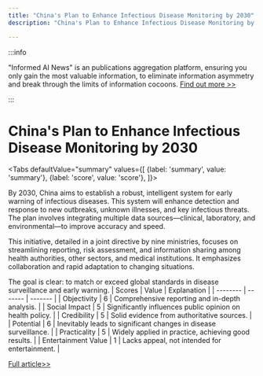 ```yaml
---
title: "China's Plan to Enhance Infectious Disease Monitoring by 2030"
description: "China's Plan to Enhance Infectious Disease Monitoring by 2030"

---
```



:::info

"Informed AI News" is an publications aggregation platform, ensuring you only gain the most valuable information, to eliminate information asymmetry and break through the limits of information cocoons.  [Find out more >>](/)

:::

# China's Plan to Enhance Infectious Disease Monitoring by 2030


<Tabs
	defaultValue="summary"
	values={[
	{label: 'summary', value: 'summary'},
	{label: 'score', value: 'score'},
]}>
<TabItem value="summary">


By 2030, China aims to establish a robust, intelligent system for early warning of infectious diseases. This system will enhance detection and response to new outbreaks, unknown illnesses, and key infectious threats. The plan involves integrating multiple data sources—clinical, laboratory, and environmental—to improve accuracy and speed.

This initiative, detailed in a joint directive by nine ministries, focuses on streamlining reporting, risk assessment, and information sharing among health authorities, other sectors, and medical institutions. It emphasizes collaboration and rapid adaptation to changing situations.

The goal is clear: to match or exceed global standards in disease surveillance and early warning.
</TabItem>
<TabItem value="score">
	| Scores     | Value   | Explanation |
	| -------- | ------- | ------- |
	| Objectivity  | 6    | Comprehensive reporting and in-depth analysis.    |
	| Social Impact | 5     | Significantly influences public opinion on health policy.    |
	| Credibility    | 5    | Solid evidence from authoritative sources.    |
	| Potential    | 6    | Inevitably leads to significant changes in disease surveillance.    |
	| Practicality    | 5    | Widely applied in practice, achieving good results.    |
	| Entertainment Value    | 1    | Lacks appeal, not intended for entertainment.    |
</TabItem>
</Tabs>

[Full article>>](https://www.thepaper.cn/newsDetail_forward_28580060)
